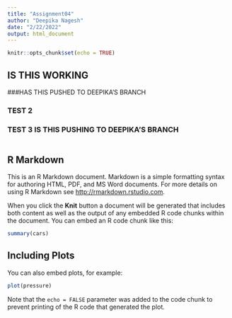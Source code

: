 ```yaml
---
title: "Assignment04"
author: "Deepika Nagesh"
date: "2/22/2022"
output: html_document
---
```


```r
knitr::opts_chunk$set(echo = TRUE)
```

## IS THIS WORKING 


###HAS THIS PUSHED TO DEEPIKA'S BRANCH


### TEST 2

### TEST 3 IS THIS PUSHING TO DEEPIKA'S BRANCH

```r

```
## R Markdown

This is an R Markdown document. Markdown is a simple formatting syntax for authoring HTML, PDF, and MS Word documents. For more details on using R Markdown see <http://rmarkdown.rstudio.com>.

When you click the **Knit** button a document will be generated that includes both content as well as the output of any embedded R code chunks within the document. You can embed an R code chunk like this:

```r
summary(cars)
```

## Including Plots

You can also embed plots, for example:

```r
plot(pressure)
```

Note that the `echo = FALSE` parameter was added to the code chunk to prevent printing of the R code that generated the plot.
